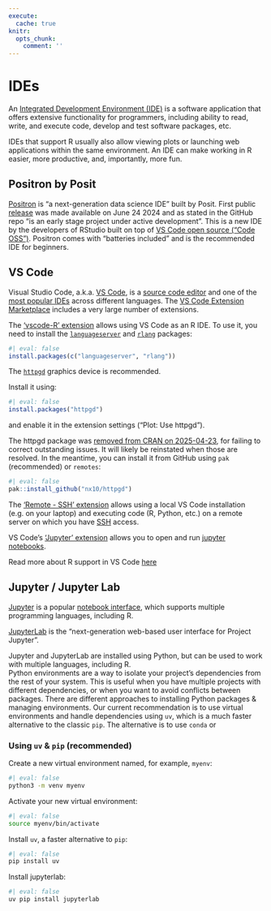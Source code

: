 ```yaml
---
execute:
  cache: true
knitr:
  opts_chunk: 
    comment: ''
---
```

# IDEs

An [Integrated Development Environment 
(IDE)](https://en.wikipedia.org/wiki/Integrated_development_environment) 
is a software application that offers extensive functionality for programmers, 
including ability to read, write, and execute code, develop and test software 
packages, etc.  

IDEs that support R usually also allow viewing plots or launching web 
applications within the same environment. An IDE can make working in R easier, 
more productive, and, importantly, more fun.

## Positron by Posit

[Positron](https://github.com/posit-dev/positron) is "a next-generation data science IDE" built by Posit. First public [release](https://github.com/posit-dev/positron/releases) was made available on June 24 2024 and as stated in the GitHub repo "is an early stage project under active development". This is a new IDE by the developers of RStudio built on top of [VS Code open source ("Code OSS")](https://github.com/microsoft/vscode). Positron comes with "batteries included" and is the recommended IDE for beginners.

## VS Code {#vscode}

Visual Studio Code, a.k.a. [VS Code](https://code.visualstudio.com/){target="_blank"},
is a [source code editor](https://en.wikipedia.org/wiki/Source-code_editor){target="_blank"} 
and one of the 
[most popular IDEs](https://insights.stackoverflow.com/survey/2021#most-popular-technologies-new-collab-tools){target="_blank"}
across different languages. The 
[VS Code Extension Marketplace](https://code.visualstudio.com/docs/editor/extension-marketplace){target="_blank"} 
includes a very large number of extensions.

The ['vscode-R' extension](https://github.com/REditorSupport/vscode-R){target="_blank"} allows
using VS Code as an R IDE. To use it, you need to install the 
[`languageserver`](https://github.com/REditorSupport/languageserver){target="_blank"} 
and [`rlang`](https://cran.r-project.org/web/packages/rlang/index.html){target="_blank"} 
packages:

```r
#| eval: false
install.packages(c("languageserver", "rlang"))
```

The [`httpgd`](https://github.com/nx10/httpgd){target="_blank"} graphics 
device is recommended.

Install it using:

```r
#| eval: false
install.packages("httpgd")
```

and enable it in the extension settings ("Plot: Use httpgd").

::: {.callout-warning}
The httpgd package was [removed from CRAN on 2025-04-23](https://cran.r-project.org/web/packages/httpgd/index.html), for failing to correct outstanding issues. It will likely be reinstated when 
those are resolved. In the meantime, you can install it from GitHub using `pak` (recommended) or `remotes`:

```r
#| eval: false
pak::install_github("nx10/httpgd")
```

:::

The ['Remote - SSH' extension](https://marketplace.visualstudio.com/items?itemName=ms-vscode-remote.remote-ssh-edit){target="_blank"} 
allows using a local VS Code installation (e.g. on your laptop) and executing 
code (R, Python, etc.) on a remote server on which you have 
[SSH](https://en.wikipedia.org/wiki/Secure_Shell){target="_blank"} access.
<br>

VS Code's ['Jupyter' extension](https://marketplace.visualstudio.com/items?itemName=ms-toolsai.jupyter) 
allows you to open and run [jupyter notebooks](#jupyter).
<br>

Read more about R support in VS Code [here](https://code.visualstudio.com/docs/languages/r){target="_blank"}

## Jupyter / Jupyter Lab {#jupyter}

[Jupyter](https://jupyter.org/){target="_blank"} is a popular 
[notebook interface](https://en.wikipedia.org/wiki/Notebook_interface){target="_blank"},
which supports multiple programming languages, including R.

[JupyterLab](https://jupyterlab.readthedocs.io/en/stable/){target="_blank"} is 
the "next-generation web-based user interface for Project Jupyter".

Jupyter and JupyterLab are installed using Python, but can be used to work with multiple languages,
including R.
<br>
Python environments are a way to isolate your project's dependencies from the 
rest of your system. This is useful when you have multiple projects with
different dependencies, or when you want to avoid conflicts between packages.
There are different approaches to installing Python packages & managing environments.
Our current recommendation is to use virtual environments and handle dependencies using `uv`, which
is a much faster alternative to the classic `pip`. The alternative is to use `conda` or 

### Using `uv` & `pip` (recommended)

Create a new virtual environment named, for example, `myenv`:

```sh
#| eval: false
python3 -m venv myenv
```

Activate your new virtual environment:

```sh
#| eval: false
source myenv/bin/activate
```

Install `uv`, a faster alternative to `pip`:

```sh
#| eval: false
pip install uv
```

Install jupyterlab:

```sh
#| eval: false
uv pip install jupyterlab
```
